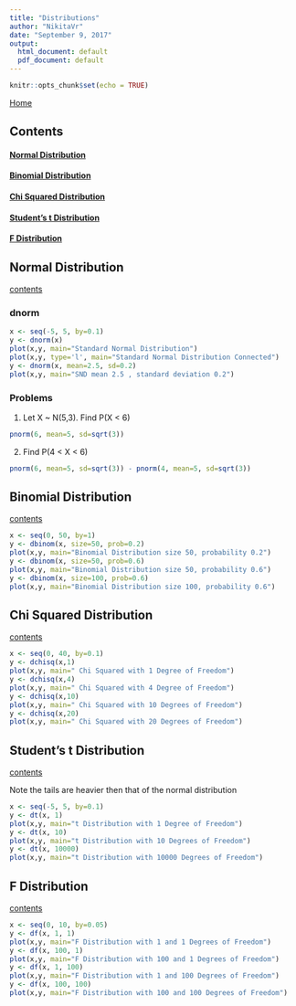 ```yaml
---
title: "Distributions"
author: "NikitaVr"
date: "September 9, 2017"
output:
  html_document: default
  pdf_document: default
---
```


```r
knitr::opts_chunk$set(echo = TRUE)
```

[Home](index.html)

## Contents{#contents}

#### [Normal Distribution](#normalDistribution)
#### [Binomial Distribution](#binomialDistribution)
#### [Chi Squared Distribution](#chiSquaredDistribution)
#### [Student's t Distribution](#tDistribution)
#### [F Distribution](#fDistribution)

## Normal Distribution {#normalDistribution}

[contents](#contents)

### dnorm

```r
x <- seq(-5, 5, by=0.1)
y <- dnorm(x)
plot(x,y, main="Standard Normal Distribution")
plot(x,y, type='l', main="Standard Normal Distribution Connected")
y <- dnorm(x, mean=2.5, sd=0.2)
plot(x,y, main="SND mean 2.5 , standard deviation 0.2")
```

### Problems

1. Let X ~ N(5,3). Find P(X < 6)

```r
pnorm(6, mean=5, sd=sqrt(3))
```

2. Find P(4 < X < 6)

```r
pnorm(6, mean=5, sd=sqrt(3)) - pnorm(4, mean=5, sd=sqrt(3))
```

## Binomial Distribution {#binomialDistribution}
[contents](#contents)
```r
x <- seq(0, 50, by=1)
y <- dbinom(x, size=50, prob=0.2)
plot(x,y, main="Binomial Distribution size 50, probability 0.2")
y <- dbinom(x, size=50, prob=0.6)
plot(x,y, main="Binomial Distribution size 50, probability 0.6")
y <- dbinom(x, size=100, prob=0.6)
plot(x,y, main="Binomial Distribution size 100, probability 0.6")
```

## Chi Squared Distribution {#chiSquaredDistribution}
[contents](#contents)
```r
x <- seq(0, 40, by=0.1)
y <- dchisq(x,1)
plot(x,y, main=" Chi Squared with 1 Degree of Freedom")
y <- dchisq(x,4)
plot(x,y, main=" Chi Squared with 4 Degree of Freedom")
y <- dchisq(x,10)
plot(x,y, main=" Chi Squared with 10 Degrees of Freedom")
y <- dchisq(x,20)
plot(x,y, main=" Chi Squared with 20 Degrees of Freedom")
```

## Student's t Distribution {#tDistribution}
[contents](#contents)

Note the tails are heavier then that of the normal distribution

```r
x <- seq(-5, 5, by=0.1)
y <- dt(x, 1)
plot(x,y, main="t Distribution with 1 Degree of Freedom")
y <- dt(x, 10)
plot(x,y, main="t Distribution with 10 Degrees of Freedom")
y <- dt(x, 10000)
plot(x,y, main="t Distribution with 10000 Degrees of Freedom")
```

## F Distribution {#fDistribution}
[contents](#contents)

```r
x <- seq(0, 10, by=0.05)
y <- df(x, 1, 1)
plot(x,y, main="F Distribution with 1 and 1 Degrees of Freedom")
y <- df(x, 100, 1)
plot(x,y, main="F Distribution with 100 and 1 Degrees of Freedom")
y <- df(x, 1, 100)
plot(x,y, main="F Distribution with 1 and 100 Degrees of Freedom")
y <- df(x, 100, 100)
plot(x,y, main="F Distribution with 100 and 100 Degrees of Freedom")
```